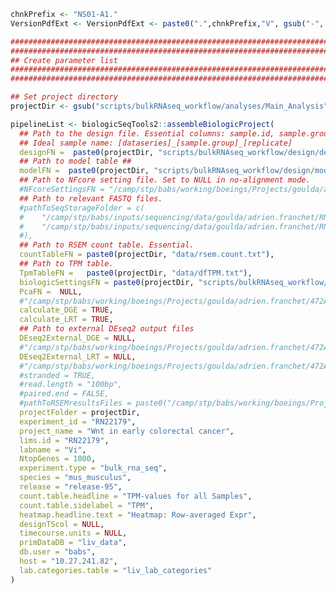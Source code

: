 <!-- Set the chnkPrefix to make all chunks unique in the overall folder -->
```r
chnkPrefix <- "NS01-A1."
VersionPdfExt <- VersionPdfExt <- paste0(".",chnkPrefix,"V", gsub("-", "", Sys.Date()), ".pdf")

```

<!-- In this part we collect project parameters and create a biolgic object -->

```r

###############################################################################
###############################################################################
## Create parameter list                                                     ##
###############################################################################
###############################################################################

## Set project directory
projectDir <- gsub("scripts/bulkRNAseq_workflow/analyses/Main_Analysis", "", getwd())

pipelineList <- biologicSeqTools2::assembleBiologicProject(
  ## Path to the design file. Essential columns: sample.id, sample.group, dataseries. ##
  ## Ideal sample name: [dataseries]_[sample.group]_[replicate]
  designFN =  paste0(projectDir, "scripts/bulkRNAseq_workflow/design/design.table.txt"),
  ## Path to model table ##
  modelFN =  paste0(projectDir, "scripts/bulkRNAseq_workflow/design/model.table.txt"),
  ## Path to NFcore setting file. Set to NULL in no-alignment mode.
  #NFcoreSettingsFN = "/camp/stp/babs/working/boeings/Projects/goulda/adrien.franchet/472A_brains_from_drosophila_larvae_RN21220/workdir/bulkRNAseq_workflow/design/RN21220test.NFcore.samplesheet.file.csv",
  ## Path to relevant FASTQ files.
  #pathToSeqStorageFolder = c(
  #    "/camp/stp/babs/inputs/sequencing/data/goulda/adrien.franchet/RN21220/primary_data/211203_A01366_0104_AH3WVGDMXY/fastq/",
  #    "/camp/stp/babs/inputs/sequencing/data/goulda/adrien.franchet/RN21220/primary_data/211130_A01366_0101_BH3YWKDMXY/fastq/"
  #),
  ## Path to RSEM count table. Essential.
  countTableFN = paste0(projectDir, "data/rsem.count.txt"),
  ## Path to TPM table.
  TpmTableFN =   paste0(projectDir, "data/dfTPM.txt"),
  biologicSettingsFN = paste0(projectDir, "scripts/bulkRNAseq_workflow/design/biologic.settings.file.csv"),
  PcaFN =  NULL,
  #"/camp/stp/babs/working/boeings/Projects/goulda/adrien.franchet/472A_brains_from_drosophila_larvae_RN21220/workdir/data/dfPca.txt",
  calculate_DGE = TRUE,
  calculate_LRT = TRUE,
  ## Path to external DEseq2 output files
  DEseq2External_DGE = NULL,
  #"/camp/stp/babs/working/boeings/Projects/goulda/adrien.franchet/472A_brains_from_drosophila_larvae_RN21220/workdir/data/DEseq2External_DGE/",
  DEseq2External_LRT = NULL,
  #"/camp/stp/babs/working/boeings/Projects/goulda/adrien.franchet/472A_brains_from_drosophila_larvae_RN21220/workdir/data/DEseq2External_LRT/",
  #stranded = TRUE,
  #read.length = "100bp",
  #paired.end = FALSE,
  #pathToRSEMresultsFiles = paste0("/camp/stp/babs/working/boeings/Projects/goulda/adrien.franchet/472_brains_from_drosophila_larvae_RN21220/workdir/", "RSEM/Ensembl/"),
  projectFolder = projectDir,
  experiment_id = "RN22179",
  project_name = "Wnt in early colorectal cancer",
  lims.id = "RN22179",
  labname = "Vi",
  NtopGenes = 1000,
  experiment.type = "bulk_rna_seq",
  species = "mus_musculus",
  release = "release-95",
  count.table.headline = "TPM-values for all Samples",
  count.table.sidelabel = "TPM",
  heatmap.headline.text = "Heatmap: Row-averaged Expr",
  designTScol = NULL,
  timecourse.units = NULL,
  primDataDB = "liv_data",
  db.user = "babs",
  host = "10.27.241.82",
  lab.categories.table = "liv_lab_categories"
)


```

